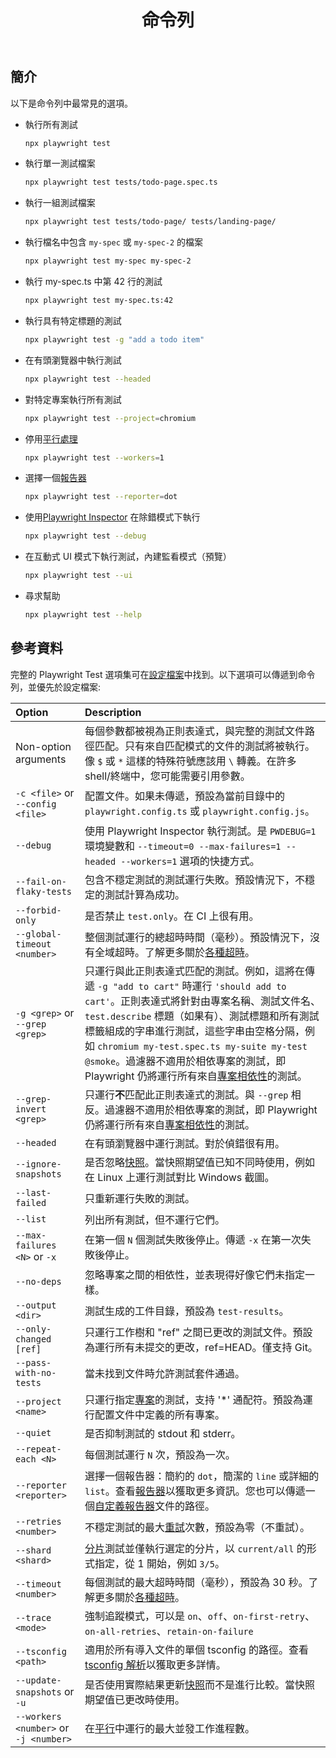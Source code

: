 ﻿---
id: test-cli
title: "命令列"
---

## 簡介

以下是命令列中最常見的選項。

- 執行所有測試

  ```bash
  npx playwright test
  ```

- 執行單一測試檔案

  ```bash
  npx playwright test tests/todo-page.spec.ts
  ```

- 執行一組測試檔案

  ```bash
  npx playwright test tests/todo-page/ tests/landing-page/
  ```

- 執行檔名中包含 `my-spec` 或 `my-spec-2` 的檔案

  ```bash
  npx playwright test my-spec my-spec-2
  ```

- 執行 my-spec.ts 中第 42 行的測試

  ```bash
  npx playwright test my-spec.ts:42
  ```

- 執行具有特定標題的測試

  ```bash
  npx playwright test -g "add a todo item"
  ```

- 在有頭瀏覽器中執行測試

  ```bash
  npx playwright test --headed
  ```

- 對特定專案執行所有測試

  ```bash
  npx playwright test --project=chromium
  ```

- 停用[平行處理](./test-parallel.mdx)

  ```bash
  npx playwright test --workers=1
  ```

- 選擇一個[報告器](./test-reporters.mdx)

  ```bash
  npx playwright test --reporter=dot
  ```

- 使用[Playwright Inspector](./debug.mdx) 在除錯模式下執行

  ```bash
  npx playwright test --debug
  ```

- 在互動式 UI 模式下執行測試，內建監看模式（預覽）

  ```bash
  npx playwright test --ui
  ```

- 尋求幫助

  ```bash
  npx playwright test --help
  ```

## 參考資料

完整的 Playwright Test 選項集可在[設定檔案](./test-use-options.mdx)中找到。以下選項可以傳遞到命令列，並優先於設定檔案:

| Option | Description |
| :- | :- |
| Non-option arguments | 每個參數都被視為正則表達式，與完整的測試文件路徑匹配。只有來自匹配模式的文件的測試將被執行。像 `$` 或 `*` 這樣的特殊符號應該用 `\` 轉義。在許多 shell/終端中，您可能需要引用參數。 |
| `-c <file>` or `--config <file>`| 配置文件。如果未傳遞，預設為當前目錄中的 `playwright.config.ts` 或 `playwright.config.js`。 |
| `--debug`| 使用 Playwright Inspector 執行測試。是 `PWDEBUG=1` 環境變數和 `--timeout=0 --max-failures=1 --headed --workers=1` 選項的快捷方式。|
| `--fail-on-flaky-tests` | 包含不穩定測試的測試運行失敗。預設情況下，不穩定的測試計算為成功。 |
| `--forbid-only` | 是否禁止 `test.only`。在 CI 上很有用。|
| `--global-timeout <number>` | 整個測試運行的總超時時間（毫秒）。預設情況下，沒有全域超時。了解更多關於[各種超時](./test-timeouts.mdx)。|
| `-g <grep>` or `--grep <grep>` | 只運行與此正則表達式匹配的測試。例如，這將在傳遞 `-g "add to cart"` 時運行 `'should add to cart'`。正則表達式將針對由專案名稱、測試文件名、`test.describe` 標題（如果有）、測試標題和所有測試標籤組成的字串進行測試，這些字串由空格分隔，例如 `chromium my-test.spec.ts my-suite my-test @smoke`。過濾器不適用於相依專案的測試，即 Playwright 仍將運行所有來自[專案相依性](./test-projects.mdx#dependencies)的測試。 |
| `--grep-invert <grep>` | 只運行**不**匹配此正則表達式的測試。與 `--grep` 相反。過濾器不適用於相依專案的測試，即 Playwright 仍將運行所有來自[專案相依性](./test-projects.mdx#dependencies)的測試。|
| `--headed` | 在有頭瀏覽器中運行測試。對於偵錯很有用。 |
| `--ignore-snapshots` | 是否忽略[快照](./test-snapshots.mdx)。當快照期望值已知不同時使用，例如在 Linux 上運行測試對比 Windows 截圖。 |
| `--last-failed` | 只重新運行失敗的測試。|
| `--list` | 列出所有測試，但不運行它們。|
| `--max-failures <N>` or `-x`| 在第一個 `N` 個測試失敗後停止。傳遞 `-x` 在第一次失敗後停止。|
| `--no-deps` | 忽略專案之間的相依性，並表現得好像它們未指定一樣。 |
| `--output <dir>` | 測試生成的工件目錄，預設為 `test-results`。 |
| `--only-changed [ref]` | 只運行工作樹和 "ref" 之間已更改的測試文件。預設為運行所有未提交的更改，ref=HEAD。僅支持 Git。 |
| `--pass-with-no-tests` | 當未找到文件時允許測試套件通過。 |
| `--project <name>` | 只運行指定[專案](./test-projects.mdx)的測試，支持 '*' 通配符。預設為運行配置文件中定義的所有專案。|
| `--quiet` | 是否抑制測試的 stdout 和 stderr。 |
| `--repeat-each <N>` | 每個測試運行 `N` 次，預設為一次。 |
| `--reporter <reporter>` | 選擇一個報告器：簡約的 `dot`，簡潔的 `line` 或詳細的 `list`。查看[報告器](./test-reporters.mdx)以獲取更多資訊。您也可以傳遞一個[自定義報告器](./test-reporters.mdx#custom-reporters)文件的路徑。 |
| `--retries <number>` | 不穩定測試的最大[重試](./test-retries.mdx#retries)次數，預設為零（不重試）。 |
| `--shard <shard>` | [分片](./test-parallel.mdx#shard-tests-between-multiple-machines)測試並僅執行選定的分片，以 `current/all` 的形式指定，從 1 開始，例如 `3/5`。|
| `--timeout <number>` | 每個測試的最大超時時間（毫秒），預設為 30 秒。了解更多關於[各種超時](./test-timeouts.mdx)。|
| `--trace <mode>` | 強制追蹤模式，可以是 `on`、`off`、`on-first-retry`、`on-all-retries`、`retain-on-failure` |
| `--tsconfig <path>` | 適用於所有導入文件的單個 tsconfig 的路徑。查看[tsconfig 解析](./test-typescript.mdx#tsconfig-resolution)以獲取更多詳情。 |
| `--update-snapshots` or `-u` | 是否使用實際結果更新[快照](./test-snapshots.mdx)而不是進行比較。當快照期望值已更改時使用。|
| `--workers <number>` or `-j <number>`| 在[平行](./test-parallel.mdx)中運行的最大並發工作進程數。 |




[Accessibility]: /api/class-accessibility.mdx "Accessibility"
[Android]: /api/class-android.mdx "Android"
[AndroidDevice]: /api/class-androiddevice.mdx "AndroidDevice"
[AndroidInput]: /api/class-androidinput.mdx "AndroidInput"
[AndroidSocket]: /api/class-androidsocket.mdx "AndroidSocket"
[AndroidWebView]: /api/class-androidwebview.mdx "AndroidWebView"
[APIRequest]: /api/class-apirequest.mdx "APIRequest"
[APIRequestContext]: /api/class-apirequestcontext.mdx "APIRequestContext"
[APIResponse]: /api/class-apiresponse.mdx "APIResponse"
[APIResponseAssertions]: /api/class-apiresponseassertions.mdx "APIResponseAssertions"
[Browser]: /api/class-browser.mdx "Browser"
[BrowserContext]: /api/class-browsercontext.mdx "BrowserContext"
[BrowserServer]: /api/class-browserserver.mdx "BrowserServer"
[BrowserType]: /api/class-browsertype.mdx "BrowserType"
[CDPSession]: /api/class-cdpsession.mdx "CDPSession"
[Clock]: /api/class-clock.mdx "Clock"
[ConsoleMessage]: /api/class-consolemessage.mdx "ConsoleMessage"
[Coverage]: /api/class-coverage.mdx "Coverage"
[Dialog]: /api/class-dialog.mdx "Dialog"
[Download]: /api/class-download.mdx "Download"
[Electron]: /api/class-electron.mdx "Electron"
[ElectronApplication]: /api/class-electronapplication.mdx "ElectronApplication"
[ElementHandle]: /api/class-elementhandle.mdx "ElementHandle"
[FileChooser]: /api/class-filechooser.mdx "FileChooser"
[Frame]: /api/class-frame.mdx "Frame"
[FrameLocator]: /api/class-framelocator.mdx "FrameLocator"
[GenericAssertions]: /api/class-genericassertions.mdx "GenericAssertions"
[JSHandle]: /api/class-jshandle.mdx "JSHandle"
[Keyboard]: /api/class-keyboard.mdx "Keyboard"
[Locator]: /api/class-locator.mdx "Locator"
[LocatorAssertions]: /api/class-locatorassertions.mdx "LocatorAssertions"
[Logger]: /api/class-logger.mdx "Logger"
[Mouse]: /api/class-mouse.mdx "Mouse"
[Page]: /api/class-page.mdx "Page"
[PageAssertions]: /api/class-pageassertions.mdx "PageAssertions"
[Playwright]: /api/class-playwright.mdx "Playwright"
[PlaywrightAssertions]: /api/class-playwrightassertions.mdx "PlaywrightAssertions"
[Request]: /api/class-request.mdx "Request"
[Response]: /api/class-response.mdx "Response"
[Route]: /api/class-route.mdx "Route"
[Selectors]: /api/class-selectors.mdx "Selectors"
[SnapshotAssertions]: /api/class-snapshotassertions.mdx "SnapshotAssertions"
[TimeoutError]: /api/class-timeouterror.mdx "TimeoutError"
[Touchscreen]: /api/class-touchscreen.mdx "Touchscreen"
[Tracing]: /api/class-tracing.mdx "Tracing"
[Video]: /api/class-video.mdx "Video"
[WebError]: /api/class-weberror.mdx "WebError"
[WebSocket]: /api/class-websocket.mdx "WebSocket"
[Worker]: /api/class-worker.mdx "Worker"
[Fixtures]: /api/class-fixtures.mdx "Fixtures"
[FullConfig]: /api/class-fullconfig.mdx "FullConfig"
[FullProject]: /api/class-fullproject.mdx "FullProject"
[Test]: /api/class-test.mdx "Test"
[TestConfig]: /api/class-testconfig.mdx "TestConfig"
[TestInfo]: /api/class-testinfo.mdx "TestInfo"
[TestInfoError]: /api/class-testinfoerror.mdx "TestInfoError"
[TestOptions]: /api/class-testoptions.mdx "TestOptions"
[TestProject]: /api/class-testproject.mdx "TestProject"
[WorkerInfo]: /api/class-workerinfo.mdx "WorkerInfo"
[Location]: /api/class-location.mdx "Location"
[Reporter]: /api/class-reporter.mdx "Reporter"
[Suite]: /api/class-suite.mdx "Suite"
[TestCase]: /api/class-testcase.mdx "TestCase"
[TestError]: /api/class-testerror.mdx "TestError"
[TestResult]: /api/class-testresult.mdx "TestResult"
[TestStep]: /api/class-teststep.mdx "TestStep"
[Element]: https://developer.mozilla.org/en-US/docs/Web/API/element "Element"
[EvaluationArgument]: /evaluating.mdx#evaluation-argument "EvaluationArgument"
[Promise]: https://developer.mozilla.org/en-US/docs/Web/JavaScript/Reference/Global_Objects/Promise "Promise"
[iterator]: https://developer.mozilla.org/en-US/docs/Web/JavaScript/Reference/Iteration_protocols "Iterator"
[origin]: https://developer.mozilla.org/en-US/docs/Glossary/Origin "Origin"
[selector]: https://developer.mozilla.org/en-US/docs/Web/CSS/CSS_Selectors "selector"
[Serializable]: https://developer.mozilla.org/en-US/docs/Web/JavaScript/Reference/Global_Objects/JSON/stringify#Description "Serializable"
[UIEvent.detail]: https://developer.mozilla.org/en-US/docs/Web/API/UIEvent/detail "UIEvent.detail"
[UnixTime]: https://en.wikipedia.org/wiki/Unix_time "Unix Time"
[xpath]: https://developer.mozilla.org/en-US/docs/Web/XPath "xpath"

[Array]: https://developer.mozilla.org/en-US/docs/Web/JavaScript/Reference/Global_Objects/Array "Array"
[boolean]: https://developer.mozilla.org/en-US/docs/Web/JavaScript/Data_structures#Boolean_type "Boolean"
[Buffer]: https://nodejs.org/api/buffer.html#buffer_class_buffer "Buffer"
[ChildProcess]: https://nodejs.org/api/child_process.html "ChildProcess"
[Error]: https://nodejs.org/api/errors.html#errors_class_error "Error"
[EventEmitter]: https://nodejs.org/api/events.html#events_class_eventemitter "EventEmitter"
[function]: https://developer.mozilla.org/en-US/docs/Web/JavaScript/Reference/Global_Objects/Function "Function"
[FormData]: https://developer.mozilla.org/en-US/docs/Web/API/FormData "FormData"
[Map]: https://developer.mozilla.org/en-US/docs/Web/JavaScript/Reference/Global_Objects/Map "Map"
[Metadata]: https://developer.mozilla.org/en-US/docs/Web/JavaScript/Reference/Global_Objects/Object "Object&lt;string, any&gt;"
[null]: https://developer.mozilla.org/en-US/docs/Web/JavaScript/Reference/Global_Objects/null "null"
[number]: https://developer.mozilla.org/en-US/docs/Web/JavaScript/Data_structures#Number_type "Number"
[Object]: https://developer.mozilla.org/en-US/docs/Web/JavaScript/Reference/Global_Objects/Object "Object"
[Promise]: https://developer.mozilla.org/en-US/docs/Web/JavaScript/Reference/Global_Objects/Promise "Promise"
[Readable]: https://nodejs.org/api/stream.html#stream_class_stream_readable "Readable"
[ReadStream]: https://nodejs.org/api/fs.html#class-fsreadstream "ReadStream"
[RegExp]: https://developer.mozilla.org/en-US/docs/Web/JavaScript/Reference/Global_Objects/RegExp "RegExp"
[string]: https://developer.mozilla.org/en-US/docs/Web/JavaScript/Data_structures#String_type "string"
[void]: https://developer.mozilla.org/en-US/docs/Web/JavaScript/Reference/Global_Objects/undefined "void"
[URL]: https://nodejs.org/api/url.html "URL"
[URLSearchParams]: https://developer.mozilla.org/en-US/docs/Web/API/URLSearchParams "URLSearchParams"

[all available image tags]: https://mcr.microsoft.com/en-us/product/playwright/about "all available image tags"
[Microsoft Artifact Registry]: https://mcr.microsoft.com/en-us/product/playwright/about "Microsoft Artifact Registry"
[Dockerfile.jammy]: https://github.com/microsoft/playwright/blob/main/utils/docker/Dockerfile.jammy "Dockerfile.jammy"
